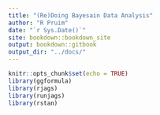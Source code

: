 ```yaml
---
title: "(Re)Doing Bayesain Data Analysis"
author: "R Pruim"
date: "`r Sys.Date()`"
site: bookdown::bookdown_site
output: bookdown::gitbook
output_dir: "../docs/"
---
```


```r
knitr::opts_chunk$set(echo = TRUE)
library(ggformula)
library(rjags)
library(runjags)
library(rstan)
```


